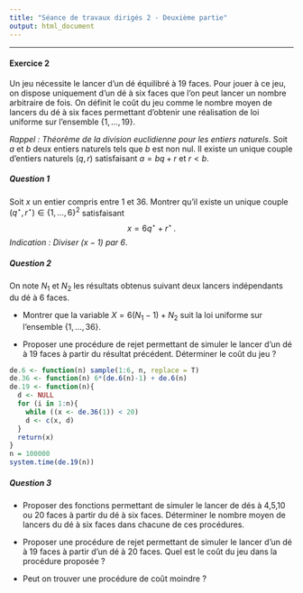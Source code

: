 ```yaml
---
title: "Séance de travaux dirigés 2 - Deuxième partie"
output: html_document
---
```


** **


#### Exercice 2

Un jeu nécessite le lancer d'un dé équilibré à 19 faces. Pour jouer à ce jeu, on dispose uniquement d'un dé à six faces que l'on peut lancer un nombre arbitraire de fois. On définit le coût du jeu comme le nombre moyen de lancers du dé à six faces permettant d'obtenir une réalisation de loi uniforme sur l'ensemble $\{1,\dots,19 \}$.



*Rappel : Théorème de la division euclidienne pour les entiers naturels*. Soit $a$ et $b$ deux entiers naturels tels que $b$ est non nul. Il existe un unique couple d'entiers naturels $(q, r)$ satisfaisant $a = bq + r$ et $r<b$. 


##### Question 1

Soit $x$ un entier compris entre 1 et 36. Montrer qu'il existe un unique couple $(q^\star, r^\star) \in \{1,\dots,6\}^2$ satisfaisant
$$
x = 6 q^\star +  r^\star\, .
$$
*Indication : Diviser $(x-1)$ par 6*. 

##### Question 2

On note $N_1$ et $N_2$ les résultats obtenus suivant deux lancers indépendants du dé à 6 faces. 

* Montrer que la variable $X = 6(N_1 - 1) + N_2$ suit la loi uniforme sur l'ensemble $\{1,\dots,36 \}$.

* Proposer une procédure de rejet permettant de simuler le lancer d'un dé à 19 faces à partir du résultat précédent. Déterminer le coût du jeu ?

```r
de.6 <- function(n) sample(1:6, n, replace = T)
de.36 <- function(n) 6*(de.6(n)-1) + de.6(n)
de.19 <- function(n){
  d <- NULL
  for (i in 1:n){
    while ((x <- de.36(1)) < 20)
    d <- c(x, d)  
  }
  return(x)
}
n = 100000
system.time(de.19(n))
```

##### Question 3

* Proposer des fonctions permettant de simuler le lancer de dés à 4,5,10 ou 20 faces à partir du dé à six faces. Déterminer le nombre moyen de lancers du dé à six faces dans chacune de ces procédures.


* Proposer une procédure de rejet permettant de simuler le lancer d'un dé à 19 faces à partir d'un dé à 20 faces. Quel est le coût du jeu dans la procédure proposée ?


* Peut on trouver une procédure de coût moindre ?
